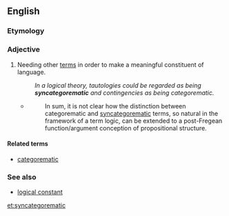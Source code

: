 ==English==
{{wikipedia|syncategorematic term}}

===Etymology===
{{prefix|syn|categorematic}}

===Adjective===
{{en-adj}}

# {{context|linguistics|of a term|lang=en}} Needing other [[term]]s in order to make a meaningful constituent of language.
#: ''In a logical theory, tautologies could be regarded as being '''syncategorematic''' and contingencies as being categorematic.''
#* {{quote-web|year=2009|author=MacFarlane, John|title=Logical Constants|site=Stanford Encyclopedia of Philosophy|url=http://plato.stanford.edu/entries/logical-constants/|accessdate=2012-05-07}}
#*: In sum, it is not clear how the distinction between categorematic and [[syncategorematic]] terms, so natural in the framework of a term logic, can be extended to a post-Fregean function/argument conception of propositional structure. 

====Related terms====
* [[categorematic]]

===See also===
* [[logical constant]]

[[et:syncategorematic]]
